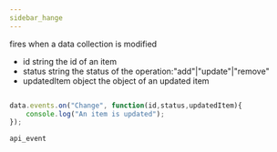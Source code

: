 ```yaml
---
sidebar_hange
---
```



          


<Short>
 fires when a data collection is modified
	

</Short>



- id				string		the id of an item
- status			string 		the status of the operation:"add"|"update"|"remove"
- updatedItem		object		the object of an updated item		


~~~js

data.events.on("Change", function(id,status,updatedItem){
	console.log("An item is updated");
});


~~~
	api_event

<Descr>






</Descr>

